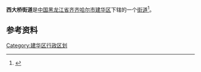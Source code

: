 {{中国乡级行政区
| 行政区全称 = 西大桥街道
| 上级行政区 = [[黑龙江省|黑龙江省]][[齐齐哈尔市|齐齐哈尔市]][[建华区|建华区]]
| 行政区类别 = [[街道|街道]]
| LowerDivisions = 7个社区
| 行政区划代码 = 230203004
| 总面积 = 
| 户籍人口 = 
| 常住人口 = 
| 行政区划 = 
| 官方网站 =
| 邮政编码 =161000
| 毗邻行政区 =
}}

'''西大桥街道'''是[[中国|中国]][[黑龙江省|黑龙江省]][[齐齐哈尔市|齐齐哈尔市]][[建华区|建华区]]下辖的一个[[街道|街道]]<ref>{{Cite web |url=http://www.chinaquhua.cn/heilongjiang/ |title=西大桥街道 |access-date=2011-10-14 |archive-date=2011-08-22 |archive-url=https://web.archive.org/web/20110822123644/http://www.chinaquhua.cn/heilongjiang/ |dead-url=yes }}</ref>。

==参考资料==
{{reflist}}

{{齐齐哈尔市建华区行政区划}}

[[Category:建华区行政区划|Category:建华区行政区划]]